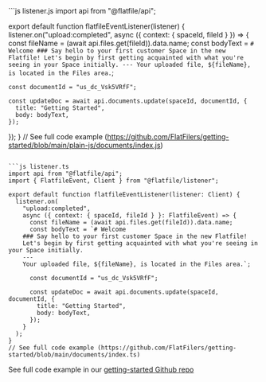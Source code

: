 <CodeGroup>
```js listener.js
import api from "@flatfile/api";

export default function flatfileEventListener(listener) {
  listener.on("upload:completed", async ({ context: { spaceId, fileId } }) => {
    const fileName = (await api.files.get(fileId)).data.name;
    const bodyText = `# Welcome
    ### Say hello to your first customer Space in the new Flatfile!
    Let's begin by first getting acquainted with what you're seeing in your Space initially.
    ---
    Your uploaded file, ${fileName}, is located in the Files area.`;

    const documentId = "us_dc_Vsk5VRfF";

    const updateDoc = await api.documents.update(spaceId, documentId, {
      title: "Getting Started",
      body: bodyText,
    });
  });
}
// See full code example (https://github.com/FlatFilers/getting-started/blob/main/plain-js/documents/index.js)
```

```js listener.ts
import api from "@flatfile/api";
import { FlatfileEvent, Client } from "@flatfile/listener";

export default function flatfileEventListener(listener: Client) {
  listener.on(
    "upload:completed",
    async ({ context: { spaceId, fileId } }: FlatfileEvent) => {
      const fileName = (await api.files.get(fileId)).data.name;
      const bodyText = `# Welcome
    ### Say hello to your first customer Space in the new Flatfile!
    Let's begin by first getting acquainted with what you're seeing in your Space initially.
    ---
    Your uploaded file, ${fileName}, is located in the Files area.`;

      const documentId = "us_dc_Vsk5VRfF";

      const updateDoc = await api.documents.update(spaceId, documentId, {
        title: "Getting Started",
        body: bodyText,
      });
    }
  );
}
// See full code example (https://github.com/FlatFilers/getting-started/blob/main/documents/index.ts)
```
</CodeGroup>

See full code example in our [getting-started Github repo](https://github.com/FlatFilers/getting-started/blob/main)
